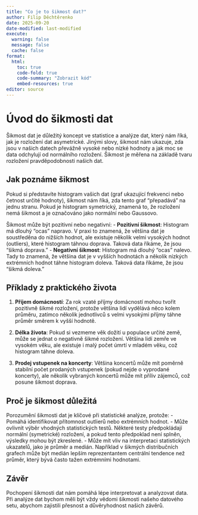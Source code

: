 ```yaml
---
title: "Co je to šikmost dat?"
author: Filip Děchtěrenko
date: 2025-09-20
date-modified: last-modified
execute:
  warning: false
  message: false
  cache: false
format:
  html:
    toc: true
    code-fold: true
    code-summary: "Zobrazit kód"
    embed-resources: true
editor: source
---
```


# Úvod do šikmosti dat

Šikmost dat je důležitý koncept ve statistice a analýze dat, který nám říká, jak je rozložení dat asymetrické. Jinými slovy, šikmost nám ukazuje, zda jsou v našich datech převážně vysoké nebo nízké hodnoty a jak moc se data odchylují od normálního rozložení. Šikmost je měřena na základě tvaru rozložení pravděpodobnosti našich dat.

## Jak poznáme šikmost

Pokud si představíte histogram vašich dat (graf ukazující frekvenci nebo četnost určité hodnoty), šikmost nám říká, zda tento graf "přepadává" na jednu stranu. Pokud je histogram symetrický, znamená to, že rozložení nemá šikmost a je označováno jako normální nebo Gaussovo.

Šikmost může být pozitivní nebo negativní:
- **Pozitivní šikmost**: Histogram má dlouhý "ocas" napravo. V praxi to znamená, že většina dat je soustředěna do nižších hodnot, ale existuje několik velmi vysokých hodnot (outliers), které histogram táhnou doprava. Taková data říkáme, že jsou "šikmá doprava."
- **Negativní šikmost**: Histogram má dlouhý "ocas" nalevo. Tady to znamená, že většina dat je v vyšších hodnotách a několik nízkých extrémních hodnot táhne histogram doleva. Taková data říkáme, že jsou "šikmá doleva."

## Příklady z praktického života

1. **Příjem domácností**: Za rok vzaté příjmy domácností mohou tvořit pozitivně šikmé rozložení, protože většina lidí vydělává něco kolem průměru, zatímco několik jednotlivců s velmi vysokými příjmy táhne průměr směrem k vyšší hodnotě.

2. **Délka života**: Pokud si vezmeme věk dožití u populace určité země, může se jednat o negativně šikmé rozložení. Většina lidí zemře ve vysokém věku, ale existuje i malý počet úmrtí v mladém věku, což histogram táhne doleva.

3. **Prodej vstupenek na koncerty**: Většina koncertů může mít poměrně stabilní počet prodaných vstupenek (pokud nejde o vyprodané koncerty), ale několik vybraných koncertů může mít příliv zájemců, což posune šikmost doprava.

## Proč je šikmost důležitá 

Porozumění šikmosti dat je klíčové při statistické analýze, protože:
- Pomáhá identifikovat přítomnost outlierů nebo extrémních hodnot.
- Může ovlivnit výběr vhodných statistických testů. Některé testy předpokládají normální (symetrické) rozložení, a pokud tento předpoklad není splněn, výsledky mohou být zkreslené.
- Může mít vliv na interpretaci statistických ukazatelů, jako je průměr a medián. Například v šikmých distribučních grafech může být medián lepším reprezentantem centrální tendence než průměr, který bývá často tažen extrémními hodnotami.

## Závěr

Pochopení šikmosti dat nám pomáhá lépe interpretovat a analyzovat data. Při analýze dat bychom měli být vždy vědomi šikmosti našeho datového setu, abychom zajistili přesnost a důvěryhodnost našich závěrů.


